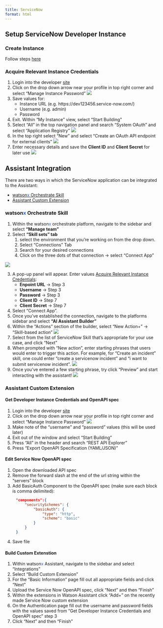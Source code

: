 ```yaml
---
title: ServiceNow
format: html
---
```


## Setup ServiceNow Developer Instance

### Create Instance
Follow steps [here](https://developer.servicenow.com/dev.do#!/learn/learning-plans/tokyo/new_to_servicenow/app_store_learnv2_buildmyfirstapp_tokyo_personal_developer_instances){target="_blank"}

### Acquire Relevant Instance Credentials
1. Login into the developer [site](https://developer.servicenow.com/dev.do){target="_blank"}
2. Click on the drop down arrow near your profile in top right corner and select "Manage Instance Password"
        ![](../../images/snow_creds.png)
3. Save values for:
    * Instance URL (e.g. https://dev123456.service-now.com/)
    * Username (e.g. admin)
    * Password
4. Exit. Within "My Instance" view, select "Start Building"
5. Select "All" in the top navigation panel and search "System OAuth" and select "Application Registry"
        ![](../../images/snow_application_registry.png)
6. In the top right select "New" and select "Create an OAuth API endpoint for external clients"
        ![](../../images/snow_create_OAuth_application.png)
7. Enter necessary details and save the **Client ID** and **Client Secret** for later use
        ![](../../images/snow_applicationi_registry_credentials.png)

## Assistant Integration
There are two ways in which the ServiceNow application can be integrated to the Assistant:

* [watson<span style="color:#2c62f5;">x</span> Orchestrate Skill](#watson<span style="color:#2c62f5;">x</span>-orchestrate-skill)
* [Assistant Custom Extension](#assistant-custom-extension)

### watson<span style="color:#2c62f5;">x</span> Orchestrate Skill
1. Within the watson<span style="color:#2c62f5;">x</span> orchestrate platform,  navigate to the sidebar and select **"Manage team"**
2. Select **"Skill sets" tab** 
    1. select the environment that you're working on from the drop down.
    1. Select "Connections" Tab
    1. Search for your desired connections
    1. Click on the three dots of that connection -> select "Connect App"

![](../../images/snow_connect_app.png)

3. A pop-up panel will appear. Enter values [Acquire Relevant Instance Credentials](#acquire-relevant-instance-credentials):
    * **Enpoint URL** -> Step 3
    * **Username** -> Step 3
    * **Password** -> Step 3
    * **Client ID** -> Step 7
    * **Client Secret** -> Step 7
4. Select "Connect App". 
5. Once you've established the connection, navigate to the platforms sidebar and select **"AI Assistant Builder"**
6. Within the "Actions" section of the builder, select "New Action+" -> "Skill-based action" 
![](../../images/snow_create_skillbased_action.png)
7. Select from the list of ServiceNow Skill that's appropriate for your use case, and click "Next"
8. When prompted with "New action", enter starting phrases that users would enter to trigger this action. For example, for "Create an incident" skill, one could enter "create a servicenow incident" and "i want to submit servicenow incident".
![](../../images/snow_create_an_incident_example_starter_phrases.png)
9. Once you've entered a few starting phrase, try click "Preview" and start interacting with the assistant!
![](../../images/snow_create_an_incident.png)


### Assistant Custom Extension

#### **Get Developer Instance Credentials and OpenAPI spec**

1. Login into the developer [site](https://developer.servicenow.com/dev.do){target="_blank"}
2. Click on the drop down arrow near your profile in top right corner and select "Manage Instance Password"
    ![](../../images/snow_creds.png)
3. Make note of the "username" and "password" values (this will be used later)
4. Exit out of the window and select "Start Building"
5. Press "All" in the header and search "REST API Explorer"
6. Press "Export OpenAPI Specification (YAML/JSON)"

#### **Edit Service Now OpenAPI spec**
1. Open the downloaded API spec
2. Remove the forward slash at the end of the url string within the "servers" block
3. Add BasicAuth Component to the OpenAPI spec (make sure each block is comma delimited):

<div style="margin-left: 35px;">
```json
"components":{
    "securitySchemes": {
        "basicAuth": {
            "type": "http",
            "scheme": "basic"
        }
    }
}
```
</div>
4. Save file

#### **Build Custom Extenstion**
1. Within watson<span style="color:#2c62f5;">x</span> Assistant, navigate to the sidebar and select "Integrations"
2. Select "Build Custom Extension"
3. For the "Basic Information" page fill out all appropriate fields and click "Next"
4. Upload the Service Now OpenAPI spec, click "Next" and then "Finish"
5. Within the extensions in Watson Assistant click "Add+" on the recently made Service Now custom extension
6. On the Authentication page fill out the username and password fields with the values saved from "Get Developer Instance Credentials and OpenAPI spec" step 3
7. Click "Next" and then "Finish"
